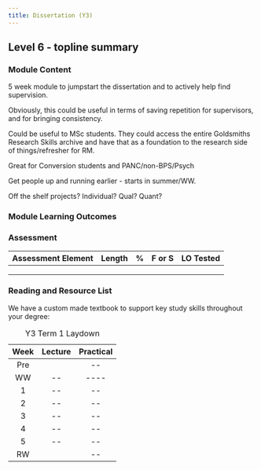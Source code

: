 ```yaml
---
title: Dissertation (Y3)
---
```


## Level 6 - topline summary

### Module Content

5 week module to jumpstart the dissertation and to actively help find
supervision.

Obviously, this could be useful in terms of saving repetition for
supervisors, and for bringing consistency.

Could be useful to MSc students. They could access the entire Goldsmiths
Research Skills archive and have that as a foundation to the research
side of things/refresher for RM.

Great for Conversion students and PANC/non-BPS/Psych

Get people up and running earlier - starts in summer/WW.

Off the shelf projects? Individual? Qual? Quant?

### Module Learning Outcomes

### Assessment

| Assessment Element | Length | \%  | F or S | LO Tested |
|--------------------|--------|-----|--------|-----------|
|                    |        |     |        |           |
|                    |        |     |        |           |
|                    |        |     |        |           |

### Reading and Resource List

We have a custom made textbook to support key study skills throughout
your degree:

\newpage

| Week | Lecture | Practical |
|:----:|:-------:|:---------:|
| Pre  |         |    \--    |
|  WW  |   \--   |  \-\-\--  |
|  1   |   \--   |    \--    |
|  2   |   \--   |    \--    |
|  3   |   \--   |    \--    |
|  4   |   \--   |    \--    |
|  5   |   \--   |    \--    |
|  RW  |         |    \--    |

: Y3 Term 1 Laydown
